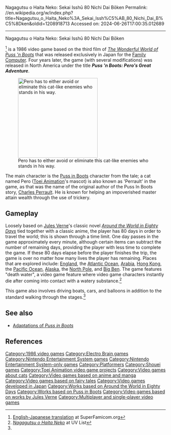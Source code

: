 Nagagutsu o Haita Neko: Sekai Isshū 80 Nichi Dai Bōken
Permalink: //en.wikipedia.org/w/index.php?title=Nagagutsu_o_Haita_Neko%3A_Sekai_Issh%C5%AB_80_Nichi_Dai_B%C5%8Dken&oldid=1208918713
Accessed on: 2024-06-26T17:00:35.012689



------
Nagagutsu o Haita Neko: Sekai Isshū 80 Nichi Dai Bōken
{{notability|Product|date=September 2022}}
{{Infobox video game
|title = Nagagutsu o Haita Neko: Sekai Isshū 80 Nichi Dai Bōken
|image = Nagagutsu o Haita Neko.jpg 
|developer = [[Shouei]]
|publisher = {{vgrelease|JP|[[Toei Animation]]|NA|[[Electro Brain]]}}
|released = {{vgrelease|JP|November 21, 1986<ref>[http://www.gamefaqs.com/nes/938055-nagagutsu-o-haita-neko-sekai-isshuu-80-nichi-dai/data ''Nagagutsu o Haita Neko''] at [[GameFAQs]]</ref>|NA|June 1990}}
|genre = [[Action game|2D action]] [[platform game|platformer]]
|modes = [[Single-player video game|Single-player]] <br> [[Two-player video game|Two-player]]
|platforms = [[Nintendo Entertainment System|Family Computer/NES]]
}}

{{nihongo|'''''Nagagutsu o Haita Neko: Sekai Isshū 80 Nichi Dai Bōken'''''|長靴をはいた猫 世界一周80日大冒険||lit. "Puss in Boots: An Adventure Around the World in 80 Days"}}<ref>[http://superfamicom.org/famicom/info/nagagutsu-wo-haita-neko-sekai-isshuu-80-nichi-dai-bouken English-Japanese translation] at SuperFamicom.org</ref> is a 1986 video game based on the third film of ''[[The Wonderful World of Puss 'n Boots]]'' that was released exclusively in Japan for the [[Nintendo Entertainment System|Family Computer]]. Four years later, the game (with several modifications) was released in North America under the title '''''Puss 'n Boots: Pero's Great Adventure'''''.

[[File:NagagutsuoHaitaNekoNESScreenshot.PNG|250px|left|thumb|Pero has to either avoid or eliminate this cat-like enemies who stands in his way.]]

The main character is the [[Puss in Boots]] character from the tale; a cat named Pero ([[Toei Animation]]'s mascot) is also known as 'Perrault' in the game, as that was the name of the original author of the Puss In Boots story, [[Charles Perrault]].{{citation needed|date=September 2022}} He is known for helping an impoverished master attain wealth through the use of trickery.

==Gameplay==
Loosely based on [[Jules Verne]]'s classic novel ''[[Around the World in Eighty Days]]'' tied together with a classic anime, the player has 80 days in order to travel the world; this is shown through a time limit. One day passes in the game approximately every minute, although certain items can subtract the number of remaining days, providing the player with less time to complete the game. If these 80 days elapse before the player finishes the trip, the game is over no matter how many lives the player has remaining. Places that are explored include: [[England]], the [[Atlantic Ocean]], [[Arabia]], [[Hong Kong]], the [[Pacific Ocean]], [[Alaska]], the [[North Pole]], and [[Big Ben]]. The game features "death water", a video game feature where video game characters instantly die after coming into contact with a watery substance.<ref name="uvlist">[http://www.uvlist.net/game-162371-Nagagutsu+o+Haita+Neko%3A+Sekai+Isshuu+80+Nichi+Daibouken ''Nagagutsu o Haita Neko''] at UV List</ref>

This game also involves driving boats, cars, and balloons in addition to the standard walking through the stages.<ref name="uvlist"/>

==See also==
* [[Adaptations of Puss in Boots|Adaptations of ''Puss in Boots'']]

==References==
{{reflist}}

{{Puss in Boots}}

{{DEFAULTSORT:Nagagutsu o Haita Neko: Sekai Isshu 80 Nichi Dai Boken}}
[[Category:1986 video games]]
[[Category:Electro Brain games]]
[[Category:Nintendo Entertainment System games]]
[[Category:Nintendo Entertainment System-only games]]
[[Category:Platformers]]
[[Category:Shouei games]]
[[Category:Toei Animation video game projects]]
[[Category:Video games about cats]]
[[Category:Video games based on anime and manga]]
[[Category:Video games based on fairy tales]]
[[Category:Video games developed in Japan]]
[[Category:Works based on Around the World in Eighty Days]]
[[Category:Works based on Puss in Boots]]
[[Category:Video games based on works by Jules Verne]]
[[Category:Multiplayer and single-player video games]]